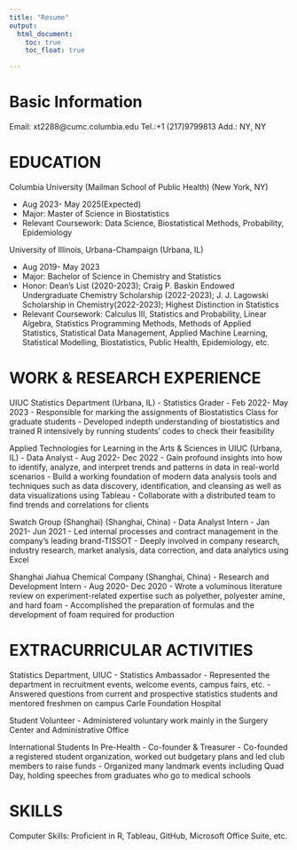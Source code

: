 ```yaml
---
title: "Resume"
output: 
  html_document:
    toc: true
    toc_float: true

---
```


# Basic Information
  Email: xt2288@cumc.columbia.edu 
  Tel.:+1 (217)9799813
  Add.: NY, NY

# EDUCATION
Columbia University (Mailman School of Public Health) (New York, NY)

- Aug 2023- May 2025(Expected) 
- Major: Master of Science in Biostatistics
- Relevant Coursework: Data Science, Biostatistical Methods, Probability, Epidemiology

University of Illinois, Urbana-Champaign (Urbana, IL)

- Aug 2019- May 2023
- Major: Bachelor of Science in Chemistry and Statistics
- Honor: Dean's List (2020-2023); Craig P. Baskin Endowed Undergraduate Chemistry Scholarship (2022-2023); J. J. Lagowski Scholarship in Chemistry(2022-2023); Highest Distinction in Statistics
- Relevant Coursework: Calculus III, Statistics and Probability, Linear Algebra, Statistics Programming Methods, Methods of Applied Statistics, Statistical Data Management, Applied Machine Learning, Statistical Modelling, Biostatistics, Public Health, Epidemiology, etc.

# WORK & RESEARCH EXPERIENCE
UIUC Statistics Department (Urbana, IL)
- Statistics Grader 
- Feb 2022- May 2023 
- Responsible for marking the assignments of Biostatistics Class for graduate students
- Developed indepth understanding of biostatistics and trained R intensively by running students’ codes to check their feasibility

Applied Technologies for Learning in the Arts & Sciences in UIUC (Urbana, IL) 
- Data Analyst 
- Aug 2022- Dec 2022 
- Gain profound insights into how to identify, analyze, and interpret trends and patterns in data in real-world scenarios
- Build a working foundation of modern data analysis tools and techniques such as data discovery, identification, and cleansing as well as data visualizations using Tableau
- Collaborate with a distributed team to find trends and correlations for clients


Swatch Group (Shanghai) (Shanghai, China) 
- Data Analyst Intern
- Jan 2021- Jun 2021 
- Led internal processes and contract management in the company’s leading brand-TISSOT
- Deeply involved in company research, industry research, market analysis, data correction, and data analytics using Excel 

Shanghai Jiahua Chemical Company (Shanghai, China) 
- Research and Development Intern 
- Aug 2020- Dec 2020 
- Wrote a voluminous literature review on experiment-related expertise such as polyether, polyester amine, and hard foam
- Accomplished the preparation of formulas and the development of foam required for production

# EXTRACURRICULAR ACTIVITIES
Statistics Department, UIUC
- Statistics Ambassador
- Represented the department in recruitment events, welcome events, campus fairs, etc.
- Answered questions from current and prospective statistics students and mentored freshmen on campus Carle Foundation Hospital

Student Volunteer
- Administered voluntary work mainly in the Surgery Center and Administrative Office

International Students In Pre-Health
- Co-founder & Treasurer
- Co-founded a registered student organization, worked out budgetary plans and led club members to raise funds
- Organized many landmark events including Quad Day, holding speeches from graduates who go to medical schools

# SKILLS
Computer Skills: Proficient in R, Tableau, GitHub, Microsoft Office Suite, etc.






